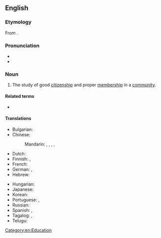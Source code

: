 {{also|cívics}}
==English==

===Etymology===
From {{der|en|la|civicus||having to do with citizens or a town or city}}.

===Pronunciation===
* {{IPA|en|/ˈsɪvɪks/}}
* {{audio|en|LL-Q1860 (eng)-Vealhurl-civics.wav|Audio (Southern England)}}

===Noun===
{{en-noun|-|civics}}

# The study of good [[citizenship]] and proper [[membership]] in a [[community]].

====Related terms====
* {{l|en|civic}}

====Translations====
{{trans-top|study of good citizenship and proper membership in a community}}
* Bulgarian: {{t|bg|гражданско право|n}}
* Chinese:
*: Mandarin: {{t|cmn|公民學}}, {{t|cmn|公民学|tr=gōngmínxué}}, {{t|cmn|公民教育|tr=gōngmín jiàoyù}}, {{t|cmn|市政學}}, {{t|cmn|市政学|tr=shìzhèngxué}}
* Dutch: {{t+|nl|maatschappijleer|f}}
* Finnish: {{t+|fi|yhteiskuntaoppi}}, {{t|fi|kansalaistaito}} {{q|old}}
* French: {{t|fr|éducation civique|f}}
* German: {{t|de|Sozialkunde|f}}, {{t|de|Gemeinschaftskunde|f}}
* Hebrew: {{t+|he|אֶזְרָחוּת|f|tr=ezrakhút}}
{{trans-mid}}
* Hungarian: {{t|hu|állampolgári ismeretek}}
* Japanese: {{t|ja|公民学|tr=kōmingaku}}
* Korean: {{t-needed|ko}}
* Portuguese: {{t+|pt|cidadania|f}}, {{t|pt|educação cívica|f}}
* Russian: {{t|ru|гражданове́дение|n}}
* Spanish: {{t+|es|cívica|f}}, {{t|es|[[educación]] [[cívica]]|f}} {{q|subject in school}}
* Tagalog: {{t|tl|palamayanan}}, {{t|tl|sibika}}
* Telugu: {{t|te|పౌరశాస్త్రం}}
{{trans-bottom}}

[[Category:en:Education]]